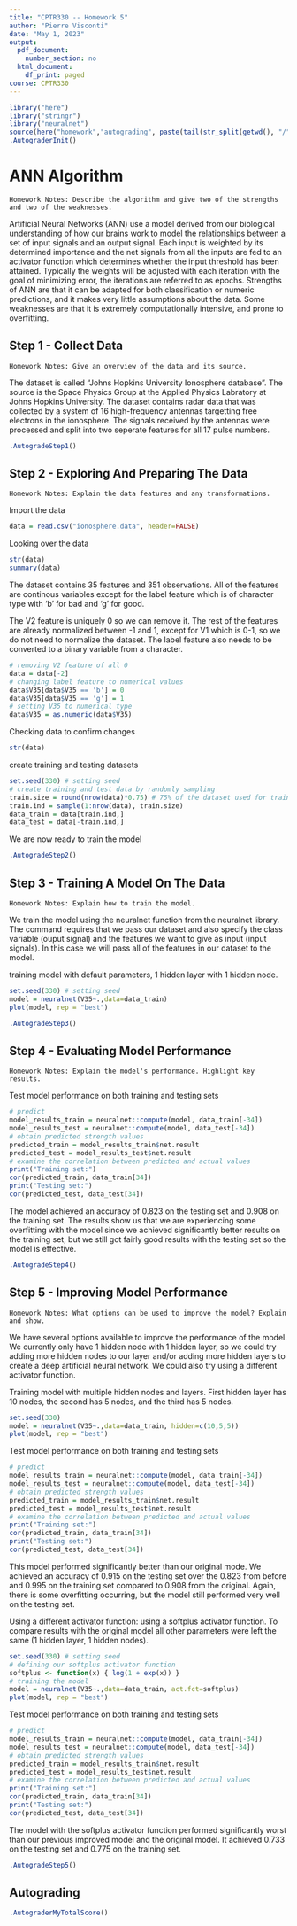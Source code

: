 ```yaml
---
title: "CPTR330 -- Homework 5"
author: "Pierre Visconti"
date: "May 1, 2023"
output:
  pdf_document:
    number_section: no
  html_document:
    df_print: paged
course: CPTR330
---
```


```r
library("here")
library("stringr")
library("neuralnet")
source(here("homework","autograding", paste(tail(str_split(getwd(), "/")[[1]], 1), "_tests.R", sep="")))
.AutograderInit()
```

# ANN Algorithm

```note
Homework Notes: Describe the algorithm and give two of the strengths and two of the weaknesses.
```
Artificial Neural Networks (ANN) use a model derived from our biological understanding of how our brains work to model the relationships between a set of input signals and an output signal. Each input is weighted by its determined importance and the net signals from all the inputs are fed to an activator function which determines whether the input threshold has been attained. Typically the weights will be adjusted with each iteration with the goal of minimizing error, the iterations are referred to as epochs. Strengths of ANN are that it can be adapted for both classification or numeric predictions, and it makes very little assumptions about the data. Some weaknesses are that it is extremely computationally intensive, and prone to overfitting.

## Step 1 - Collect Data

```note
Homework Notes: Give an overview of the data and its source.
```
The dataset is called "Johns Hopkins University Ionosphere database". The source is the Space Physics Group at the Applied Physics Labratory at Johns Hopkins University. The dataset contains radar data that was collected by a system of 16 high-frequency antennas targetting free electrons in the ionosphere. The signals received by the antennas were processed and split into two seperate features for all 17 pulse numbers. 


```r
.AutogradeStep1()
```

## Step 2 - Exploring And Preparing The Data

```note
Homework Notes: Explain the data features and any transformations.
```

Import the data
```r
data = read.csv("ionosphere.data", header=FALSE)
```

Looking over the data
```r
str(data)
summary(data)
```
The dataset contains 35 features and 351 observations. All of the features are continous variables except for the label feature which is of character type with 'b' for bad and 'g' for good. 

The V2 feature is uniquely 0 so we can remove it. The rest of the features are already normalized between -1 and 1, except for V1 which is 0-1, so we do not need to normalize the dataset. The label feature also needs to be converted to a binary variable from a character. 
```r
# removing V2 feature of all 0
data = data[-2]
# changing label feature to numerical values
data$V35[data$V35 == 'b'] = 0 
data$V35[data$V35 == 'g'] = 1 
# setting V35 to numerical type
data$V35 = as.numeric(data$V35)
```

Checking data to confirm changes
```r
str(data)
```

create training and testing datasets
```r
set.seed(330) # setting seed
# create training and test data by randomly sampling
train.size = round(nrow(data)*0.75) # 75% of the dataset used for training
train.ind = sample(1:nrow(data), train.size)
data_train = data[train.ind,]
data_test = data[-train.ind,]
```
We are now ready to train the model

```r
.AutogradeStep2()
```

## Step 3 - Training A Model On The Data

```note
Homework Notes: Explain how to train the model.
```
We train the model using the neuralnet function from the neuralnet library. The command requires that we pass our dataset and also specify the class variable (ouput signal) and the features we want to give as input (input signals). In this case we will pass all of the features in our dataset to the model. 

training model with default parameters, 1 hidden layer with 1 hidden node. 
```r
set.seed(330) # setting seed
model = neuralnet(V35~.,data=data_train)
plot(model, rep = "best")
```



```r
.AutogradeStep3()
```

## Step 4 - Evaluating Model Performance

```note
Homework Notes: Explain the model's performance. Highlight key results.
```

Test model performance on both training and testing sets
```r
# predict
model_results_train = neuralnet::compute(model, data_train[-34])
model_results_test = neuralnet::compute(model, data_test[-34])
# obtain predicted strength values
predicted_train = model_results_train$net.result
predicted_test = model_results_test$net.result
# examine the correlation between predicted and actual values
print("Training set:")
cor(predicted_train, data_train[34])
print("Testing set:")
cor(predicted_test, data_test[34])
```
The model achieved an accuracy of 0.823 on the testing set and 0.908 on the training set. The results show us that we are experiencing some overfitting with the model since we achieved significantly better results on the training set, but we still got fairly good results with the testing set so the model is effective.

```r
.AutogradeStep4()
```

## Step 5 - Improving Model Performance

```note
Homework Notes: What options can be used to improve the model? Explain and show.
```
We have several options available to improve the performance of the model. We currently only have 1 hidden node with 1 hidden layer, so we could try adding more hidden nodes to our layer and/or adding more hidden layers to create a deep artificial neural network. We could also try using a different activator function. 

Training model with multiple hidden nodes and layers. First hidden layer has 10 nodes, the second has 5 nodes, and the third has 5 nodes. 
```r
set.seed(330)
model = neuralnet(V35~.,data=data_train, hidden=c(10,5,5))
plot(model, rep = "best")
```

Test model performance on both training and testing sets
```r
# predict
model_results_train = neuralnet::compute(model, data_train[-34])
model_results_test = neuralnet::compute(model, data_test[-34])
# obtain predicted strength values
predicted_train = model_results_train$net.result
predicted_test = model_results_test$net.result
# examine the correlation between predicted and actual values
print("Training set:")
cor(predicted_train, data_train[34])
print("Testing set:")
cor(predicted_test, data_test[34])
```
This model performed significantly better than our original mode. We achieved an accuracy of 0.915 on the testing set over the 0.823 from before and 0.995 on the training set compared to 0.908 from the original. Again, there is some overfitting occurring, but the model still performed very well on the testing set. 

Using a different activator function: using a softplus activator function. To compare results with the original model all other parameters were left the same (1 hidden layer, 1 hidden nodes). 
```r
set.seed(330) # setting seed
# defining our softplus activator function
softplus <- function(x) { log(1 + exp(x)) }
# training the model
model = neuralnet(V35~.,data=data_train, act.fct=softplus)
plot(model, rep = "best")
```

Test model performance on both training and testing sets
```r
# predict
model_results_train = neuralnet::compute(model, data_train[-34])
model_results_test = neuralnet::compute(model, data_test[-34])
# obtain predicted strength values
predicted_train = model_results_train$net.result
predicted_test = model_results_test$net.result
# examine the correlation between predicted and actual values
print("Training set:")
cor(predicted_train, data_train[34])
print("Testing set:")
cor(predicted_test, data_test[34])
```
The model with the softplus activator function performed significantly worst than our previous improved model and the original model. It achieved 0.733 on the testing set and 0.775 on the training set. 


```r
.AutogradeStep5()
```

## Autograding

```r
.AutograderMyTotalScore()
```
